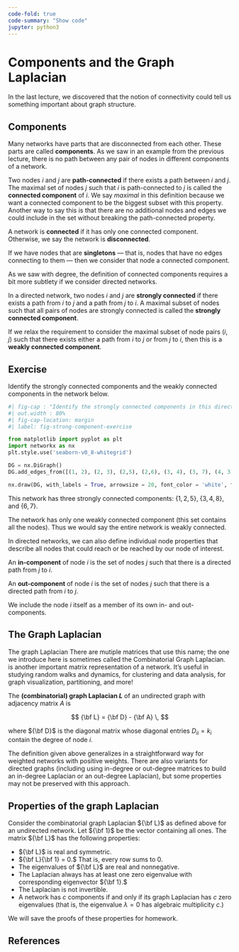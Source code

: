 ```yaml
---
code-fold: true
code-summary: "Show code"
jupyter: python3
---
```


# Components and the Graph Laplacian

In the last lecture, we discovered that the notion of connectivity could tell us something important about graph structure. 

## Components

Many networks have parts that are disconnected from each other. These parts are called **components**. As we saw in an example from the previous lecture, there is no path between any pair of nodes in different components of a network.

::: {.callout-note icon=false appearance="minimal"}
::: {#def-component}

Two nodes $i$ and $j$ are **path-connected** if there exists a path between $i$ and $j$. The maximal set of nodes $j$ such that $i$ is path-connected to $j$ is called the **connected component** of $i$. [We say *maximal* in this definition because we want a connected component to be the biggest subset with this property. Another way to say this is that there are no additional nodes and edges we could include in the set without breaking the path-connected property.]{.aside}

A network is **connected** if it has only one connected component. Otherwise, we say the network is **disconnected**.

:::
:::

If we have nodes that are **singletons** --- that is, nodes that have no edges connecting to them --- then we consider that node a connected component.

As we saw with degree, the definition of connected components requires a bit more subtlety if we consider directed networks. 

::: {.callout-note icon=false appearance="minimal"}
::: {#def-strongly-weakly-connected}

In a directed network, two nodes $i$ and $j$ are **strongly connected** if there exists a path from $i$ to $j$ and a path from $j$ to $i$. A maximal subset of nodes such that all pairs of nodes are strongly connected is called the **strongly connected component**. 

If we relax the requirement to consider the maximal subset of node pairs $(i,j)$ such that there exists either a path from $i$ to $j$ or from $j$ to $i$, then this is a **weakly connected component**.

:::
:::

::: {.callout-important}

## Exercise

Identify the strongly connected components and the weakly connected components in the network below.

:::

```python
#| fig-cap : "Identify the strongly connected components in this directed network."
#| out.width : 80%
#| fig-cap-location: margin
#| label: fig-strong-component-exercise

from matplotlib import pyplot as plt
import networkx as nx
plt.style.use('seaborn-v0_8-whitegrid')

DG = nx.DiGraph()
DG.add_edges_from([(1, 2), (2, 3), (2,5), (2,6), (3, 4), (3, 7), (4, 3), (4, 8), (5, 1), (5, 6), (6, 7), (7, 6), (8, 4), (8, 7)])

nx.draw(DG, with_labels = True, arrowsize = 20, font_color = 'white', font_weight = 'bold')

```

::: {.hide .solution}

This network has three strongly connected components: $\{1,2,5\}, \ \{3, 4, 8\},$ and $\{6, 7\}$.

The network has only one weakly connected component (this set contains all the nodes). Thus we would say the entire network is weakly connected.

:::

In directed networks, we can also define individual node properties that describe all nodes that could reach or be reached by our node of interest.

::: {.callout-note icon=false appearance="minimal"}
::: {#def-in-out-component}

An **in-component** of node $i$ is the set of nodes $j$ such that there is a directed path from $j$ to $i$.

An **out-component** of node $i$ is the set of nodes $j$ such that there is a directed path from $i$ to $j$.

We include the node $i$ itself as a member of its own in- and out-components.

:::
:::

## The Graph Laplacian

The graph Laplacian [There are mutiple matrices that use this name; the one we introduce here is sometimes called the Combinatorial Graph Laplacian.]{.aside} is another important matrix representation of a network. It's useful in studying random walks and dynamics, for clustering and data analysis, for graph visualization, partitioning, and more! 

::: {.callout-note icon=false appearance="minimal"}
::: {#def-laplacian}

The **(combinatorial) graph Laplacian $L$** of an undirected graph with adjacency matrix $A$ is

$$
{\bf L} = {\bf D} - {\bf A} \,
$$

where ${\bf D}$ is the diagonal matrix whose diagonal entries $D_{ii} = k_i$ contain the degree of node $i$.

:::
:::

The definition given above generalizes in a straightforward way for weighted networks with positive weights. There are also variants for directed graphs (including using in-degree or out-degree matrices to build an in-degree Laplacian or an out-degree Laplacian), but some properties may not be preserved with this approach.

::: {.callout-tip icon=false collapse=true}
::: {#thm-laplacian}

## Properties of the graph Laplacian

Consider the combinatorial graph Laplacian ${\bf L}$ as defined above for an undirected network. Let ${\bf 1}$ be the vector containing all ones. The matrix ${\bf L}$ has the following properties:

- ${\bf L}$ is real and symmetric.
- ${\bf L}{\bf 1} = 0.$ That is, every row sums to 0.
- The eigenvalues of ${\bf L}$ are real and nonnegative.
- The Laplacian always has at least one zero eigenvalue with corresponding eigenvector ${\bf 1}.$
- The Laplacian is not invertible.
- A network has $c$ components if and only if its graph Laplacian has $c$ zero eigenvalues (that is, the eigenvalue $\lambda = 0$ has algebraic multiplicity $c$.)

:::
:::

We will save the proofs of these properties for homework.

## References









